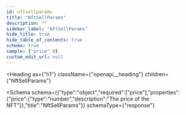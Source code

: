 ```yaml
---
id: nftsellparams
title: "NftSellParams"
description: ""
sidebar_label: "NftSellParams"
hide_title: true
hide_table_of_contents: true
schema: true
sample: {"price":0}
custom_edit_url: null
---
```



<Heading
  as={"h1"}
  className={"openapi__heading"}
  children={"NftSellParams"}
>
</Heading>





<Schema
  schema={{"type":"object","required":["price"],"properties":{"price":{"type":"number","description":"The price of the NFT"}},"title":"NftSellParams"}}
  schemaType={"response"}
>
  
</Schema>
            
